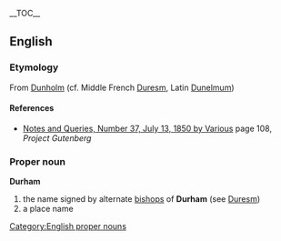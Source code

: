 {{wikipedia}}
__TOC__
==English==
=== Etymology ===
From {{OE.}} [[Dunholm]] (cf. Middle French [[Duresm]], Latin [[Dunelmum]])

==== References ====
* [http://www.gutenberg.org/etext/13729 Notes and Queries, Number 37, July 13, 1850 by Various] page 108, ''Project Gutenberg''

=== Proper noun ===
[[Category:English proper nouns]]
'''Durham'''
# the name signed by alternate [[bishops]] of '''Durham''' (see [[Duresm]])
# a place name